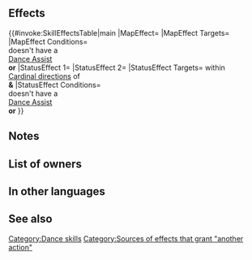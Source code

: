{{Assist
|tagid=SID_こわいゆめ
|name=Frightful Dream
|range=1
|effect=Grants another action to target ally. Inflicts Atk/Spd/Def/Res-3 and【Guard】on foes in cardinal directions of unit and target through their next actions. (Cannot target an ally with Sing or Dance. This skill treated as Sing or Dance.)<br><br>【Guard】<br>Inflicts Special cooldown charge -1 on target per attack during combat through its next action. (Only highest value applied. Does not stack.)
|japanes
|cost=400
|exclusive=1
|canUseMove={{MoveList|All}}
|canUseWeapon={{WeaponList|exclude=staff}}
|required=Dance
|properties=
}}
==Effects==
{{#invoke:SkillEffectsTable|main
|MapEffect={{Eft|Another Action}}
|MapEffect Targets={{Tgt|Target Ally}}
|MapEffect Conditions={{Tgt|Target (Ally)}}<br>doesn't have a<br>{{Uti|Dance}} [[Dance Assist]]<br>'''or''' {{SEt|Isolation}}
|StatusEffect 1={{Eft|Penalty|Atk/Spd/Def/Res|3}}
|StatusEffect 2={{SEt|Guard}}
|StatusEffect Targets={{Tgt|Foes}} within<br>[[Cardinal directions]] of<br>{{Tgt|Unit}} '''&''' {{Tgt|Ally}}
|StatusEffect Conditions={{Tgt|Target (Ally)}}<br>doesn't have a<br>{{Uti|Dance}} [[Dance Assist]]<br>'''or''' {{SEt|Isolation}}
}}

==Notes==
{{Penalties}}
{{Guard}}
==List of owners==
{{Skill Hero List}}
==In other languages==
{{OtherLanguages
|english=Frightful Dream
|japanese=こわいゆめ
|german=Böser Traum
|spanishEU=Ensueño hórrido
|spanishLA=Ensueño hórrido
|french=Mauvais rêve
|italian=Sogni agitati
|chineseTW=可怕的夢
|portuguese=Sonho sinistro
}}
==See also==
{{See also skills|cond=Description LIKE '%This skill treated as Sing or Dance%'}}
{{Assists Navbox}}
[[Category:Dance skills]][[Category:Sources of effects that grant "another action"]]